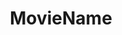 ---
title: MovieName
description: MovieDescription
rating: PG
genre:
  - Fantasy
  - Children
  - Family
length: 1h 35m
cast:
  - Chris Pine
  - Ariana DeBose
  - Alan Tudyk
showtimes:
  - Jan 19th
  - Jan 20th
  - Jan 21th - 2pm Matinee
poster: ./images/outrun.jpg
trailer: https://www.youtube.com/watch?v=otNh9bTjXWg
socialImage: ./images/outrun.jpg
reelAlternative: true
---
